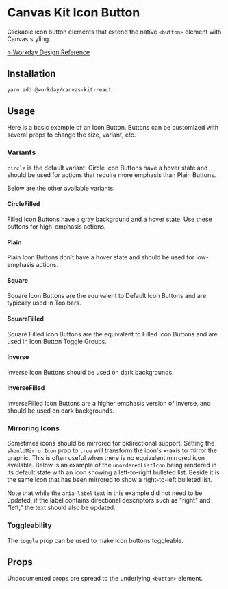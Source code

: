 


<Meta title="Components/Buttons/Button/React/Icon Button" component={IconButton} />

# Canvas Kit Icon Button

Clickable icon button elements that extend the native `<button>` element with Canvas styling.

[> Workday Design Reference](https://design.workday.com/components/buttons/icon-buttons)

## Installation

```sh
yarn add @workday/canvas-kit-react
```

## Usage

Here is a basic example of an Icon Button. Buttons can be customized with several props to change
the size, variant, etc.

<ExampleCodeBlock code={Circle} />

### Variants

`circle` is the default variant. Circle Icon Buttons have a hover state and should be used for
actions that require more emphasis than Plain Buttons.

Below are the other available variants:

#### CircleFilled

Filled Icon Buttons have a gray background and a hover state. Use these buttons for high-emphasis
actions.

<ExampleCodeBlock code={CircleFilled} />

#### Plain

Plain Icon Buttons don’t have a hover state and should be used for low-emphasis actions.

<ExampleCodeBlock code={Plain} />

#### Square

Square Icon Buttons are the equivalent to Default Icon Buttons and are typically used in Toolbars.

<ExampleCodeBlock code={Square} />

#### SquareFilled

Square Filled Icon Buttons are the equivalent to Filled Icon Buttons and are used in Icon Button
Toggle Groups.

<ExampleCodeBlock code={SquareFilled} />

#### Inverse

Inverse Icon Buttons should be used on dark backgrounds.

<ExampleCodeBlock code={Inverse} />

#### InverseFilled

InverseFilled Icon Buttons are a higher emphasis version of Inverse, and should be used on dark
backgrounds.

<ExampleCodeBlock code={InverseFilled} />

### Mirroring Icons

Sometimes icons should be mirrored for bidirectional support. Setting the `shouldMirrorIcon` prop to
`true` will transform the icon's x-axis to mirror the graphic. This is often useful when there is no
equivalent mirrored icon available. Below is an example of the `unorderedListIcon` being rendered in
its default state with an icon showing a left-to-right bulleted list. Beside it is the same icon
that has been mirrored to show a right-to-left bulleted list.

Note that while the `aria-label` text in this example did not need to be updated, if the label
contains directional descriptors such as "right" and "left," the text should also be updated.

<ExampleCodeBlock code={MirroredIcon} />

### Toggleability

The `toggle` prop can be used to make icon buttons toggleable.

<ExampleCodeBlock code={Toggleable} />

## Props

Undocumented props are spread to the underlying `<button>` element.

<ArgsTable of={IconButton} />
